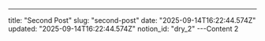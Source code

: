 ---
title: "Second Post"
slug: "second-post"
date: "2025-09-14T16:22:44.574Z"
updated: "2025-09-14T16:22:44.574Z"
notion_id: "dry_2"
---Content 2
